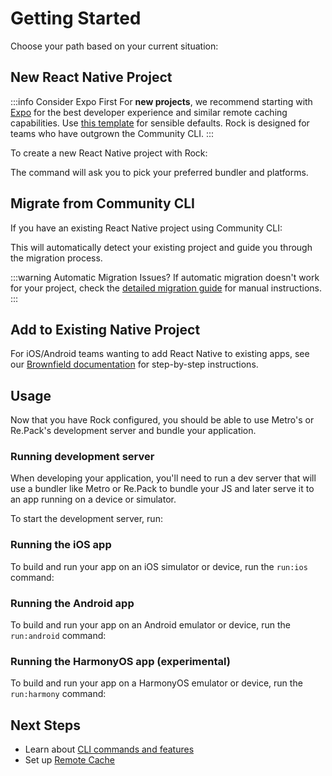 
# Getting Started

Choose your path based on your current situation:

## New React Native Project

:::info Consider Expo First
For **new projects**, we recommend starting with [Expo](https://expo.dev) for the best developer experience and similar remote caching capabilities. Use [this template](https://github.com/nkzw-tech/expo-app-template) for sensible defaults. Rock is designed for teams who have outgrown the Community CLI.
:::

To create a new React Native project with Rock:

<PackageManagerTabs command="create rock@latest" />

The command will ask you to pick your preferred bundler and platforms.

## Migrate from Community CLI

If you have an existing React Native project using Community CLI:

<PackageManagerTabs command="create rock@latest" />

This will automatically detect your existing project and guide you through the migration process.

:::warning Automatic Migration Issues?
If automatic migration doesn't work for your project, check the [detailed migration guide](/docs/cli/migrating-from-community-cli) for manual instructions.
:::

## Add to Existing Native Project

For iOS/Android teams wanting to add React Native to existing apps, see our [Brownfield documentation](/docs/brownfield/intro) for step-by-step instructions.

## Usage

Now that you have Rock configured, you should be able to use Metro's or Re.Pack's development server and bundle your application.

### Running development server

When developing your application, you'll need to run a dev server that will use a bundler like Metro or Re.Pack to bundle your JS and later serve it to an app running on a device or simulator.

To start the development server, run:

<PackageManagerTabs command="rock start" />

### Running the iOS app

To build and run your app on an iOS simulator or device, run the `run:ios` command:

<PackageManagerTabs command="rock run:ios" />

### Running the Android app

To build and run your app on an Android emulator or device, run the `run:android` command:

<PackageManagerTabs command="rock run:android" />

### Running the HarmonyOS app (experimental)

To build and run your app on a HarmonyOS emulator or device, run the `run:harmony` command:

<PackageManagerTabs command="rock run:harmony" />

## Next Steps

- Learn about [CLI commands and features](/docs/cli/introduction)
- Set up [Remote Cache](/docs/remote-cache/introduction)

